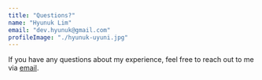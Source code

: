 ```yaml
---
title: "Questions?"
name: "Hyunuk Lim"
email: "dev.hyunuk@gmail.com"
profileImage: "./hyunuk-uyuni.jpg"
---
```


If you have any questions about my experience, feel free to reach out to me via <a href="mailto:dev.hyunuk@gmail.com?subject=Hi there!" rel="nofollow noopener noreferrer"><Underlining color={Theme.colors.tertiary} hoverColor={Theme.colors.secondary}>email</Underlining></a>.